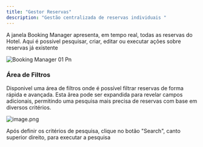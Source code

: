 ```yaml
---
title: "Gestor Reservas"
description: "Gestão centralizada de reservas individuais "
---
```


A janela Booking Manager apresenta, em tempo real, todas as reservas do Hotel. Aqui é possivel pesquisar, criar, editar ou executar ações sobre reservas já existente

![Booking Manager 01 Pn](/images/booking_Manager_01.png)

### Área de Filtros

Disponivel uma área de filtros onde é possível filtrar reservas de forma rápida e avançada. Esta ãrea pode ser expandida para revelar campos adicionais, permitindo uma pesquisa mais precisa de reservas com base em diversos critérios.

![image.png](/images/image.png)

<Note>
  Após definir os critérios de pesquisa, clique no botão "Search", canto superior direito,  para executar a pesquisa
</Note>